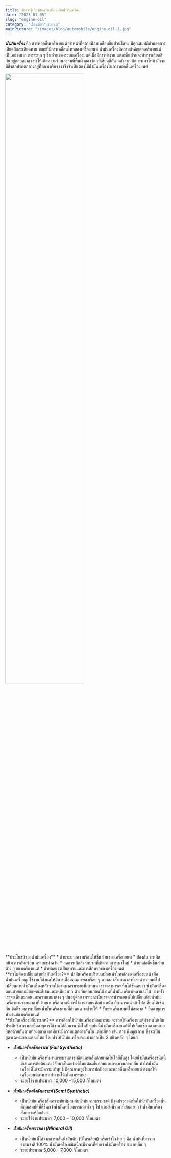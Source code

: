 ```yaml
---
title: ข้อควรรู้เกี่ยวกับการเปลี่ยนถ่ายน้ำมันเครื่อง
date: "2023-01-05"
slug: "engine-oil"
category: "เรื่องเกี่ยวกับรถยนต์"
mainPicture: "/images/blog/automobile/engine-oil-1.jpg"
---
```


***น้ำมันเครื่อง*** คือ สารหล่อลื่นเครื่องยนต์ ทำหน้าที่คล้ายฟิล์มเคลือบชิ้นส่วนโลหะ มีคุณสมบัติช่วยลดการเสียดสีและเสียดทาน ขณะที่มีการเคลื่อนไหวของเครื่องยนต์ น้ำมันเครื่องมีความสำคัญต่อเครื่องยนต์เป็นอย่างมาก เพราะทุก ๆ ชิ้นส่วนของระบบเครื่องยนต์เมื่อมีการทำงาน แต่ละชิ้นส่วนจะทำการเสียดสีกันอยู่ตลอดเวลา ทำให้เกิดความร้อนสะสมที่พื้นผิวของวัตถุที่เสียดสีกัน หลังจากเกิดการเผาไหม้ มักจะมีสิ่งสกปรกตกค้างอยู่ที่ห้องเครื่อง เราจึงจำเป็นต้องใช้น้ำมันเครื่องในการหล่อลื่นเครื่องยนต์

<img src="../../images/blog/automobile/engine-oil-1.jpg" width="70%"></img>

<br />
**ประโยชน์ของน้ำมันเครื่อง**
    * ช่วยระบายความร้อนให้ชิ้นส่วนของเครื่องยนต์
    * ป้องกันการเกิดสนิม การกัดกร่อน คราบเขม่าควัน
    * ลดการเกิดสิ่งสกปรกที่เกิดจากการเผาไหม้
    * ช่วยหล่อลื่นชิ้นส่วนต่าง ๆ ของเครื่องยนต์
    * ช่วยลดแรงเสียดทานและการสึกหรอของเครื่องยนต์

<br />
**ทำไมต้องเปลี่ยนถ่ายน้ำมันเครื่อง?**  น้ำมันเครื่องเปรียบเสมือนหัวใจหลักของเครื่องยนต์ เมื่อน้ำมันเครื่องถูกใช้งานก็ส่งผลให้มีการเสื่อมคุณภาพลงเรื่อย ๆ  หากลองสังเกตเวลาที่เรานำรถยนต์ไปเปลี่ยนถ่ายน้ำมันเครื่องหลังจากใช้งานมาครบระยะที่กำหนด เราจะสามารถเห็นได้ชัดเลยว่า  น้ำมันเครื่องตอนถ่ายออกมีลักษณะสีเข้มและเหนียวมาก ต่างกับตอนก่อนใช้งานที่น้ำมันเครื่องเหลวและใส บางครั้งเราจะเห็นตะกอนและคราบเขม่าต่าง ๆ ปนอยู่ด้วย เพราะฉะนั้นเราควรนำรถยนต์ไปเปลี่ยนถ่ายน้ำมันเครื่องตามระยะเวลาที่กำหนด หรือ หากมีการใช้งานรถยนต์อย่างหนัก ก็สามารถนำเข้าไปเปลี่ยนได้เช่นกัน ข้อดีของการเปลี่ยนน้ำมันเครื่องตามที่กำหนด จะช่วยให้
    * รักษาเครื่องยนต์ให้สะอาด
    * ยืดอายุการทำงานของเครื่องยนต์

<br />
**น้ำมันเครื่องมีกี่ประเภท?**  การเลือกใช้น้ำมันเครื่องที่เหมาะสม จะช่วยให้เครื่องยนต์ทำงานได้เติมประสิทธิภาพ และยืดอายุการใช้งานได้อีกนาน  ซึ่งในปัจจุบันนี้น้ำมันเครื่องยนต์มีให้เลือกซื้อหลากหลายยี่ห้อด้วยกันตามท้องตลาด แต่มักจะมีความแตกต่างกันในแต่ละยี่ห้อ เช่น สารเพิ่มคุณภาพ ซึ่งจะเป็นสูตรเฉพาะของแต่ละยี่ห้อ โดยทั่วไปน้ำมันเครื่องจะแบ่งออกเป็น 3 ชนิดหลัก ๆ  ได้แก่
<br />

* ***น้ำมันเครื่องสังเคราะห์ (Full Synthetic)***
    * เป็นน้ำมันเครื่องที่ผ่านกระบวนการผลิตและกลั่นด้วยเทคโนโลยีขั้นสูง โดยน้ำมันเครื่องชนิดนี้มีผ่านการคิดค้นและวิจัยมาเป็นอย่างดีในแต่ละขั้นตอนและกระบวนการกลั่น ทำให้น้ำมันเครื่องที่ได้จะมีความบริสุทธิ์ มีคุณภาพสูงในการปกป้องและหล่อลื่นเครื่องยนต์  ส่งผลให้เครื่องยนต์สามารถทำงานได้เต็มสมรรถนะ
    * ระยะใช้งานประมาณ 10,000 -15,000 กิโลเมตร

* ***น้ำมันเครื่องกึ่งสังเคราะห์ (Semi Synthetic)***
    * เป็นน้ำมันเครื่องสังเคราะห์แท้ผสมกับน้ำมันจากธรรมชาติ มีจุดประสงค์เพื่อให้น้ำมันเครื่องนั้นมีคุณสมบัติที่ดีขึ้นกว่าน้ำมันเครื่องธรรมดาทั่ว ๆ ไป และยังมีราคาที่ย่อมเยากว่าน้ำมันเครื่องสังเคราะห์อีกด้วย
    * ระยะใช้งานประมาณ 7,000 – 10,000 กิโลเมตร

* ***น้ำมันเครื่องธรรมดา (Mineral Oil)***
    * เป็นน้ำมันที่ได้จากการกลั่นน้ำมันดิบ (ปิโตรเลียม) หรือเข้าใจง่าย ๆ คือ น้ำมันที่มาจากธรรมชาติ 100% น้ำมันเครื่องชนิดนี้จะมีราคาที่ต่ำกว่าน้ำมันเครื่องประเภทอื่น ๆ
    * ระยะประมาณ 5,000 – 7,000 กิโลเมตร
